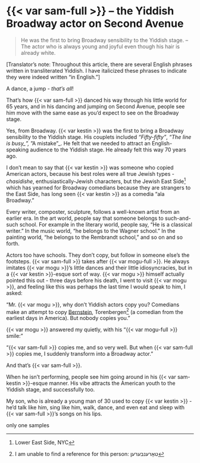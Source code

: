 # {{< var sam-full >}} -- the Yiddish Broadway actor on Second Avenue

> He was the first to bring Broadway sensibility to the Yiddish stage. -- The actor who is always young and joyful even though his hair is already white.

[Translator's note: Throughout this article, there are several English phrases written in transliterated Yiddish. I have italicized these phrases to indicate they were indeed written "in English."]


A dance, a jump - _that's all_!

That's how {{< var sam-full >}} danced his way through his little world for 65 years, and in his dancing and jumping on Second Avenue, people see him move with the same ease as you'd expect to see on the Broadway stage. 

Yes, from Broadway. {{< var kestin >}} was the first to bring a Broadway sensibility to the Yiddish stage. His couplets included _"Fifty-fifty"_, _"The line is busy_", _"A mistake"_. He felt that we needed to attract an English-speaking audience to the Yiddish stage. He already felt this way 70 years ago.

I don't mean to say that {{< var kestin >}} was someone who copied American actors, because his best roles were all true Jewish types - _chasidishe_, enthusiastically-Jewish characters, but the Jewish East Side^[Lower East Side, NYC] which has yearned for Broadway comedians because they are strangers to the East Side, has long seen {{< var kestin >}} as a comedia "ala Broadway."

Every writer, composter, sculpture, follows a well-known artist from an earlier era. In the art world, people say that someone belongs to such-and-such school. For example in the literary world, people say, "He is a classical writer." In the music world, "he belongs to the Wagner school." In the painting world, "he belongs to the Rembrandt school," and so on and so forth.

Actors too have schools. They don't copy, but follow in someone else's the footsteps. {{< var sam-full >}} takes after {{< var mogu-full >}}. He always imitates {{< var mogu >}}'s little dances and their little idiosyncracies, but in a {{< var kestin >}}-esque sort of way. {{< var mogu >}} himself actually pointed this out - three days before his death, I went to visit {{< var mogu >}}, and feeling like this was perhaps the last time I would speak to him, I asked:

"Mr. {{< var mogu >}}, why don't Yiddish actors copy you? Comedians make an attempt to copy [Bernstein](https://www.museumoffamilyhistory.com/yt/lex/B/bernstein-berl.htm), Torenbergen^[I am unable to find a reference for this person: טאָרענבערען] (a comedian from the earliest days in America). But nobody copies you."

{{< var mogu >}} answered my quietly, with his "{{< var mogu-full >}} smile:"

"{{< var sam-full >}} copies me, and so very well. But when {{< var sam-full >}} copies me, I suddenly transform into a Broadway actor."

And that's {{< var sam-full >}}.

When he isn't performing, people see him going around in his {{< var sam-kestin >}}-esque manner. His vibe attracts the American youth to the Yiddish stage, and successfully too. 

My son, who is already a young man of 30 used to copy {{< var kestin >}} - he'd talk like him, sing like him, walk, dance, and even eat and sleep with {{< var sam-full >}}'s songs on his lips.

only one samples